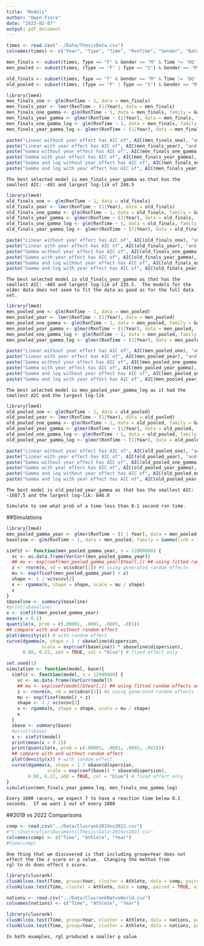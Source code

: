 ```yaml
---
title: "Models"
author: "Owen Fiore"
date: "2023-02-07"
output: pdf_document
---
```


```r
times <- read.csv("../Data/ThesisData.csv")
colnames(times) <- c("Year", "Type", "Time", "RxnTime", "Gender", "Batch")
```

```r
men_finals <- subset(times, Type == "F" & Gender == "M" & Time != 'DQ') # & Year < 2022)
men_pooled <- subset(times, (Type == "F" | Type == "S") & Gender == "M" & Time != 'DQ')
```

```r
old_finals <- subset(times, Type == "F" & Gender == "M" & Time != 'DQ' & Year < 2022)
old_pooled <- subset(times, (Type == "F" | Type == "S") & Gender == "M" & Time != 'DQ' & Year < 2022)
```

```r
library(lme4)
men_finals_one <- glm(RxnTime ~ 1, data = men_finals)
men_finals_year <- lmer(RxnTime ~ (1|Year), data = men_finals)
men_finals_one_gamma <- glm(RxnTime ~ 1, data = men_finals, family = Gamma)
men_finals_year_gamma <- glmer(RxnTime ~ (1|Year), data = men_finals, family = Gamma)
men_finals_one_gamma_log <- glm(RxnTime ~ 1, data = men_finals, family = Gamma(link = "log"))
men_finals_year_gamma_log <- glmer(RxnTime ~ (1|Year), data = men_finals, family = Gamma(link = "log"))

paste("Linear without year effect has AIC of", AIC(men_finals_one), "and log-lik of", logLik(men_finals_one))
paste("Linear with year effect has AIC of", AIC(men_finals_year), "and log-lik of", logLik(men_finals_year))
paste("Gamma without year effect has AIC of", AIC(men_finals_one_gamma), "and log-lik of", logLik(men_finals_one_gamma))
paste("Gamma with year effect has AIC of", AIC(men_finals_year_gamma), "and log-lik of", logLik(men_finals_year_gamma))
paste("Gamma and log without year effect has AIC of", AIC(men_finals_one_gamma_log), "and log-lik of", logLik(men_finals_one_gamma_log))
paste("Gamma and log with year effect has AIC of", AIC(men_finals_year_gamma_log), "and log-lik of", logLik(men_finals_year_gamma_log))
```
```{}
The best selected model is men_finals_year_gamma as that has the smallest AIC: -491 and largest log-lik of 248.5
```


```r
library(lme4)
old_finals_one <- glm(RxnTime ~ 1, data = old_finals)
old_finals_year <- lmer(RxnTime ~ (1|Year), data = old_finals)
old_finals_one_gamma <- glm(RxnTime ~ 1, data = old_finals, family = Gamma)
old_finals_year_gamma <- glmer(RxnTime ~ (1|Year), data = old_finals, family = Gamma)
old_finals_one_gamma_log <- glm(RxnTime ~ 1, data = old_finals, family = Gamma(link = "log"))
old_finals_year_gamma_log <- glmer(RxnTime ~ (1|Year), data = old_finals, family = Gamma(link = "log"))

paste("Linear without year effect has AIC of", AIC(old_finals_one), "and log-lik of", logLik(old_finals_one))
paste("Linear with year effect has AIC of", AIC(old_finals_year), "and log-lik of", logLik(old_finals_year))
paste("Gamma without year effect has AIC of", AIC(old_finals_one_gamma), "and log-lik of", logLik(old_finals_one_gamma))
paste("Gamma with year effect has AIC of", AIC(old_finals_year_gamma), "and log-lik of", logLik(old_finals_year_gamma))
paste("Gamma and log without year effect has AIC of", AIC(old_finals_one_gamma_log), "and log-lik of", logLik(old_finals_one_gamma_log))
paste("Gamma and log with year effect has AIC of", AIC(old_finals_year_gamma_log), "and log-lik of", logLik(old_finals_year_gamma_log))
```
```{}
The best selected model is old_finals_year_gamma as that has the smallest AIC: -465 and largest log-lik of 235.5.  The models for the older data does not seem to fit the data as good as for the full data set.
```

```r
library(lme4)
men_pooled_one <- glm(RxnTime ~ 1, data = men_pooled)
men_pooled_year <- lmer(RxnTime ~ (1|Year), data = men_pooled)
men_pooled_one_gamma <- glm(RxnTime ~ 1, data = men_pooled, family = Gamma)
men_pooled_year_gamma <- glmer(RxnTime ~ (1|Year), data = men_pooled, family = Gamma)
men_pooled_one_gamma_log <- glm(RxnTime ~ 1, data = men_pooled, family = Gamma(link = "log"))
men_pooled_year_gamma_log <- glmer(RxnTime ~ (1|Year), data = men_pooled, family = Gamma(link = "log"))

paste("Linear without year effect has AIC of", AIC(men_pooled_one), "and log-lik of", logLik(men_pooled_one))
paste("Linear with year effect has AIC of", AIC(men_pooled_year), "and log-lik of", logLik(men_pooled_year))
paste("Gamma without year effect has AIC of", AIC(men_pooled_one_gamma), "and log-lik of", logLik(men_pooled_one_gamma))
paste("Gamma with year effect has AIC of", AIC(men_pooled_year_gamma), "and log-lik of", logLik(men_pooled_year_gamma))
paste("Gamma and log without year effect has AIC of", AIC(men_pooled_one_gamma_log), "and log-lik of", logLik(men_pooled_one_gamma_log))
paste("Gamma and log with year effect has AIC of", AIC(men_pooled_year_gamma_log), "and log-lik of", logLik(men_pooled_year_gamma_log))
```
```{}
The best selected model is men_pooled_year_gamma_log as it had the smallest AIC and the largest log-lik
```

```r
library(lme4)
old_pooled_one <- glm(RxnTime ~ 1, data = old_pooled)
old_pooled_year <- lmer(RxnTime ~ (1|Year), data = old_pooled)
old_pooled_one_gamma <- glm(RxnTime ~ 1, data = old_pooled, family = Gamma)
old_pooled_year_gamma <- glmer(RxnTime ~ (1|Year), data = old_pooled, family = Gamma)
old_pooled_one_gamma_log <- glm(RxnTime ~ 1, data = old_pooled, family = Gamma(link = "log"))
old_pooled_year_gamma_log <- glmer(RxnTime ~ (1|Year), data = old_pooled, family = Gamma(link = "log"))

paste("Linear without year effect has AIC of", AIC(old_pooled_one), "and log-lik of", logLik(old_pooled_one))
paste("Linear with year effect has AIC of", AIC(old_pooled_year), "and log-lik of", logLik(old_pooled_year))
paste("Gamma without year effect has AIC of", AIC(old_pooled_one_gamma), "and log-lik of", logLik(old_pooled_one_gamma))
paste("Gamma with year effect has AIC of", AIC(old_pooled_year_gamma), "and log-lik of", logLik(old_pooled_year_gamma))
paste("Gamma and log without year effect has AIC of", AIC(old_pooled_one_gamma_log), "and log-lik of", logLik(old_pooled_one_gamma_log))
paste("Gamma and log with year effect has AIC of", AIC(old_pooled_year_gamma_log), "and log-lik of", logLik(old_pooled_year_gamma_log))
```
```{}
The best model is old_pooled_year_gamma as that has the smallest AIC: -1687.5 and the largest log-lik: 846.8
```





```{}
Simulate to see what prob of a time less than 0.1 second rxn time.
```


##Simulations


```r
library(lme4)
men_pooled_gamma_year <- glmer(RxnTime ~ (1 | Year), data = men_pooled, family = Gamma(link = "log"))
baseline <- glm(RxnTime ~ 1, data = men_pooled, family = Gamma(link = "log"))

simfit <- function(men_pooled_gamma_year, n = 12000000) {
  vc <- as.data.frame(VarCorr(men_pooled_gamma_year))
  ## mu <- exp(coef(men_pooled_gamma_year)$Year[,]) ## using fitted random effects only
  z <- rnorm(n, sd = vc$sdcor[1]) #$ using generated random effects
  mu <- exp(fixef(men_pooled_gamma_year) + z)
  shape <- 1 / vc$vcov[2]
  x <- rgamma(n, shape = shape, scale = mu / shape)
  x
}
sbaseline <- summary(baseline)
#print(sbaseline)
x <- simfit(men_pooled_gamma_year)
mean(x < 0.1)
quantile(x, prob = c(.00001, .0001, .0005, .001))
## compare with and without random effect
plot(density(x)) # with random effect
curve(dgamma(x, shape = 1 / sbaseline$dispersion,
             scale = exp(coef(baseline)) * sbaseline$dispersion),
      0.08, 0.22, add = TRUE, col = "blue") # fixed effect only
```

```r
set.seed(1)
simulation <- function(model, base){
  simfit <- function(model, n = 12000000) {
    vc <- as.data.frame(VarCorr(model))
    ## mu <- exp(coef(model)$Year[,]) ## using fitted random effects only
    z <- rnorm(n, sd = vc$sdcor[1]) #$ using generated random effects
    mu <- exp(fixef(model) + z)
    shape <- 1 / vc$vcov[2]
    x <- rgamma(n, shape = shape, scale = mu / shape)
    x
  }
  sbase <- summary(base)
  #print(sbase)
  x <- simfit(model)
  print(mean(x < 0.1))
  print(quantile(x, prob = c(.00001, .0001, .0005, .001)))
  ## compare with and without random effect
  plot(density(x)) # with random effect
  curve(dgamma(x, shape = 1 / sbase$dispersion, 
               scale = exp(coef(base)) * sbase$dispersion), 
        0.08, 0.22, add = TRUE, col = "blue") # fixed effect only
}
simulation(men_finals_year_gamma_log, men_finals_one_gamma_log)
```


```{}
Every 1000 racers, we expect 7 to have a reaction time below 0.1 seconds.  If we want 1 out of every 1000
```


##2019 vs 2022 Comparisons
```r
comp <- read.csv("../Data/Clusrank2019vs2022.csv")
#"C:\Users\ofior\Documents\Thesis\Data\2019vs2022.csv"
colnames(comp) <- c("Time", "Athlete", "Year")
#View(comp)
```

```{}
One thing that we discovered is that including group=Year does not effect the the z score or p value.  Changing the method from
rgl to ds does effect z score.
```


```r
library(clusrank)
clusWilcox.test(Time, group=Year, cluster = Athlete, data = comp, paired = TRUE, alternative = "greater", method = "ds")
clusWilcox.test(Time, cluster = Athlete, data = comp, paired = TRUE, alternative = "greater", method = "rgl")
```


```r
nations <- read.csv("../Data/ClusrankNatvsWorld.csv")
colnames(nations) <- c("Time", "Athlete", "Year")
```

```r
library(clusrank)
clusWilcox.test(Time, group=Year, cluster = Athlete, data = nations, paired = TRUE, alternative = "greater", method = "ds")
clusWilcox.test(Time, group=Year, cluster = Athlete, data = nations, paired = TRUE, alternative = "greater", method = "rgl")
```

```r
In both examples, rgl produced a smaller p value
```

